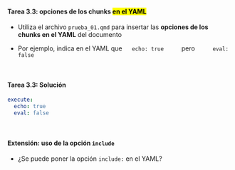 ::: {.callout-important icon="false"}
#### Tarea 3.3:  **opciones de los chunks** <mark>en el YAML</mark>

- Utiliza el archivo `prueba_01.qmd` para insertar las **opciones de los chunks en el YAML** del documento


- Por ejemplo, indica en el YAML que &emsp; `echo: true` &emsp; &emsp; pero &emsp; &emsp; `eval: false`
:::

<br>

::: {.fragment}
::: {.callout-important icon="false"}
#### Tarea 3.3:  Solución

```yaml
execute:
  echo: true
  eval: false
```
:::
:::

<br>

::: {.fragment}

::: {.callout-warning icon="false"}
#### Extensión: uso de la opción `include`

- ¿Se puede poner la opción `include: ` en el YAML?
:::
:::

<br>
